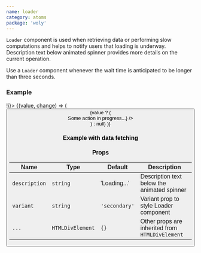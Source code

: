 ```yaml
---
name: loader
category: atoms
package: 'woly'
---
```



`Loader` component is used when retrieving data or performing slow computations and helps to notify users that loading is underway.
Description text below animated spinner provides more details on the current operation.

Use a `Loader` component whenever the wait time is anticipated to be longer than three seconds.

### Example

<Playground>
  <State initial={false} change={(i) => !i}>
    {(value, change) => (
      <React.Fragment>
        <Button text="Toggle loader" onClick={change} />
        {value ? (
          <div style={{ width: 300 }}>
            <Loader description={<Text type="S">Some action in progress...</Text>} />
          </div>
        ) : null}
      </React.Fragment>
    )}
  </State>
</Playground>

### Example with data fetching

<Playground>
  <ExampleDataFetching />
</Playground>

### Props

| Name          | Type             | Default       | Description                                     |
| ------------- | ---------------- | ------------- | ----------------------------------------------- |
| `description` | `string`         | 'Loading...'  | Description text below the animated spinner     |
| `variant`     | `string`         | `'secondary'` | Variant prop to style Loader component          |
| `...`         | `HTMLDivElement` | `{}`          | Other props are inherited from `HTMLDivElement` |
